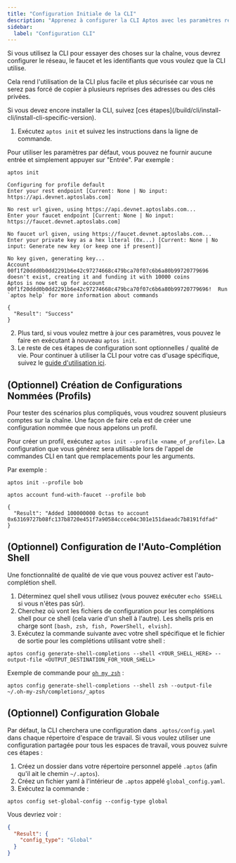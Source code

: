 ```yaml
---
title: "Configuration Initiale de la CLI"
description: "Apprenez à configurer la CLI Aptos avec les paramètres réseau, profils et identifiants pour des interactions blockchain sécurisées et efficaces."
sidebar:
  label: "Configuration CLI"
---
```



Si vous utilisez la CLI pour essayer des choses sur la chaîne, vous devrez configurer le réseau, le faucet et les identifiants que vous voulez que la CLI utilise.

Cela rend l'utilisation de la CLI plus facile et plus sécurisée car vous ne serez pas forcé de copier à plusieurs reprises des adresses ou des clés privées.

<Aside type="caution">
  Si vous devez encore installer la CLI, suivez [ces étapes](/build/cli/install-cli/install-cli-specific-version).
</Aside>

1. Exécutez `aptos init` et suivez les instructions dans la ligne de commande.

<Aside type="note" emoji="ℹ️">
  Pour utiliser les paramètres par défaut, vous pouvez ne fournir aucune entrée et simplement appuyer sur "Entrée". Par exemple :
</Aside>

```shellscript filename="Terminal"
aptos init
```

```shellscript filename="Output"
Configuring for profile default
Enter your rest endpoint [Current: None | No input: https://api.devnet.aptoslabs.com]

No rest url given, using https://api.devnet.aptoslabs.com...
Enter your faucet endpoint [Current: None | No input: https://faucet.devnet.aptoslabs.com]

No faucet url given, using https://faucet.devnet.aptoslabs.com...
Enter your private key as a hex literal (0x...) [Current: None | No input: Generate new key (or keep one if present)]

No key given, generating key...
Account 00f1f20ddd0b0dd2291b6e42c97274668c479bca70f07c6b6a80b99720779696 doesn't exist, creating it and funding it with 10000 coins
Aptos is now set up for account 00f1f20ddd0b0dd2291b6e42c97274668c479bca70f07c6b6a80b99720779696!  Run `aptos help` for more information about commands

{
  "Result": "Success"
}
```

2. Plus tard, si vous voulez mettre à jour ces paramètres, vous pouvez le faire en exécutant à nouveau `aptos init`.
3. Le reste de ces étapes de configuration sont optionnelles / qualité de vie. Pour continuer à utiliser la CLI pour votre cas d'usage spécifique, suivez le [guide d'utilisation ici](/build/cli#%EF%B8%8F-using-the-aptos-cli).

## (Optionnel) Création de Configurations Nommées (Profils)

Pour tester des scénarios plus compliqués, vous voudrez souvent plusieurs comptes sur la chaîne. Une façon de faire cela est de créer une configuration nommée que nous appelons un profil.

Pour créer un profil, exécutez `aptos init --profile <name_of_profile>`. La configuration que vous générez sera utilisable lors de l'appel de commandes CLI en tant que remplacements pour les arguments.

Par exemple :

```shellscript filename="Terminal"
aptos init --profile bob
```

```shellscript filename="Terminal"
aptos account fund-with-faucet --profile bob
```

```shellscript filename="Output"
{
  "Result": "Added 100000000 Octas to account 0x63169727b08fc137b8720e451f7a90584ccce04c301e151daeadc7b8191fdfad"
}
```

## (Optionnel) Configuration de l'Auto-Complétion Shell

Une fonctionnalité de qualité de vie que vous pouvez activer est l'auto-complétion shell.

1. Déterminez quel shell vous utilisez (vous pouvez exécuter `echo $SHELL` si vous n'êtes pas sûr).
2. Cherchez où vont les fichiers de configuration pour les complétions shell pour ce shell (cela varie d'un shell à l'autre). Les shells pris en charge sont `[bash, zsh, fish, PowerShell, elvish]`.
3. Exécutez la commande suivante avec votre shell spécifique et le fichier de sortie pour les complétions utilisant votre shell :

```shellscript filename="Terminal"
aptos config generate-shell-completions --shell <YOUR_SHELL_HERE> --output-file <OUTPUT_DESTINATION_FOR_YOUR_SHELL>
```

Exemple de commande pour [`oh my zsh`](https://ohmyz.sh/) :

```shellscript filename="Terminal"
aptos config generate-shell-completions --shell zsh --output-file ~/.oh-my-zsh/completions/_aptos
```

## (Optionnel) Configuration Globale

Par défaut, la CLI cherchera une configuration dans `.aptos/config.yaml` dans chaque répertoire d'espace de travail. Si vous voulez utiliser une configuration partagée pour tous les espaces de travail, vous pouvez suivre ces étapes :

1. Créez un dossier dans votre répertoire personnel appelé `.aptos` (afin qu'il ait le chemin `~/.aptos`).
2. Créez un fichier yaml à l'intérieur de `.aptos` appelé `global_config.yaml`.
3. Exécutez la commande :

```shellscript filename="Terminal"
aptos config set-global-config --config-type global
```

Vous devriez voir :

```json
{
  "Result": {
    "config_type": "Global"
  }
}
```
